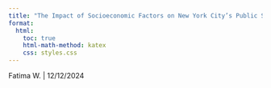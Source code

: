 ```yaml
---
title: "The Impact of Socioeconomic Factors on New York City’s Public School Districts in Student’s Education"
format:
  html:
    toc: true
    html-math-method: katex
    css: styles.css
--- 
```

Fatima W.  |  12/12/2024
